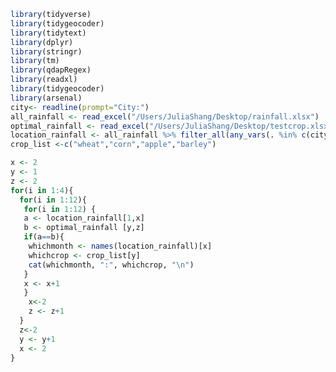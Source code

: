 ```r
library(tidyverse)
library(tidygeocoder)
library(tidytext)
library(dplyr)
library(stringr)
library(tm)
library(qdapRegex)
library(readxl)
library(tidygeocoder)
library(arsenal)
city<- readline(prompt="City:")
all_rainfall <- read_excel("/Users/JuliaShang/Desktop/rainfall.xlsx")
optimal_rainfall <- read_excel("/Users/JuliaShang/Desktop/testcrop.xlsx")
location_rainfall <- all_rainfall %>% filter_all(any_vars(. %in% c(city)))
crop_list <-c("wheat","corn","apple","barley")

x <- 2
y <- 1
z <- 2
for(i in 1:4){
  for(i in 1:12){
   for(i in 1:12) {
   a <- location_rainfall[1,x]
   b <- optimal_rainfall [y,z]
   if(a==b){
    whichmonth <- names(location_rainfall)[x]
    whichcrop <- crop_list[y]
    cat(whichmonth, ":", whichcrop, "\n")
   }
   x <- x+1
   }
    x<-2
    z <- z+1
  }
  z<-2
  y <- y+1
  x <- 2
}
```  